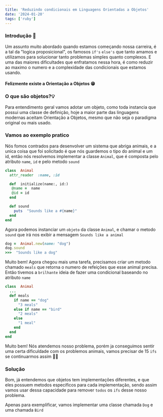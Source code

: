 ```yaml
---
title: 'Reduzindo condicionais em Linguagens Orientadas a Objetos'
date: '2024-01-20'
tags: ['ruby']
---
```


### Introdução 🚀

Um assunto muito abordado quando estamos começando nossa carreira, é a tal da "logica proposicional", os famosos `if's`  `else's` que tanto amamos e utilizamos para solucionar tanto problemas simples quanto complexos. E uma das maiores dificultades que enfratamos nessa hora, é como reduzir ao maximo o numero e a complexidade das condicionais que estamos usando.

#### Felizmente existe a Orientação a Objetos 😁

### O que são objetos?💡

Para entendimento geral vamos adotar um objeto, como toda instancia que possui uma classe de definição, hoje a maior parte das linguagens modernas aceitam Orientação a Objetos, mesmo que não seja o paradigma original ou mais usado.

### Vamos ao exemplo pratico

Nós fomos contrados para desenvolver um sistema que abriga animais, e a unica coisa que foi solicitado é que nós guardemos o tipo do animal e um id,  então nós resolvemos implementar a classe `Animal`, que é composta pelo atributo `name`, `id` e pelo metodo `sound`

```ruby
class  Animal
  attr_reader  :name, :id

  def  initialize(name:, id:)
   @name =  name
   @id = id
  end

  def sound
    puts  "Sounds like a #{name}"
  end
end

```
Agora podemos instanciar um `objeto` da classe `Animal`, e chamar o metodo `sound` que irá nos exibir a mensagem `Sounds like a animal`

```ruby
dog =  Animal.new(name: "dog")
dog.sound
>>>  "Sounds like a dog"
```

Muito bem! Agora chegou mais uma tarefa, precisamos criar um metodo chamado `meals` que retorna o numero de refeições que esse animal precisa. Então tivemos a `brilhante` ideia de fazer uma condicional baseando no atributo `name`

```ruby
class  Animal
  ...
  def meals
    if name == "dog"
      "3 meals"
    else if name == "bird"
      "2 meals"
    else
      "1 meal"
    end 
  end
end
```
Muito bem! Nós atendemos nosso problema, porém ja conseguimos sentir uma certa dificuldade com os problemos animais, vamos precisar de 15 `ifs` se continuarmos assim 🤣🤣

### Solução

Bom, já entendemos que objetos tem implementações diferentes, e que eles possuem metodos especificos para cada implementação, sendo assim vamos usar dessa capacidade para remover `todos` os `ifs` desse nosso problema.

Apenas para exemplificar, vamos implementar uma classe chamada `Dog` e uma chamada `Bird`